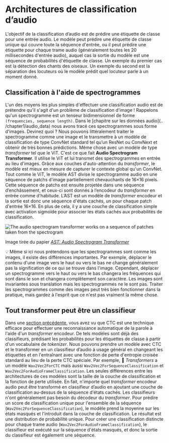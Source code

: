 # Architectures de classification d’audio

L'objectif de la classification d’audio est de prédire une étiquette de classe pour une entrée audio. Le modèle peut prédire une étiquette de classe unique qui couvre toute la séquence d'entrée, ou il peut prédire une étiquette pour chaque trame audio (généralement toutes les 20 millisecondes d'entrée audio), auquel cas la sortie du modèle est une séquence de probabilités d'étiquette de classe. Un exemple du premier cas est la détection des chants des oiseaux. Un exemple du second est la séparation des locuteurs où le modèle prédit quel locuteur parle à un moment donné.

## Classification à l'aide de spectrogrammes

L'un des moyens les plus simples d'effectuer une classification audio est de prétendre qu'il s'agit d'un problème de classification d'image !
Rappelons qu'un spectrogramme est un tenseur bidimensionnel de forme `(frequencies, sequence length)`. Dans le [chapitre sur les données audio](.. /chapter1/audio_data) nous avons tracé ces spectrogrammes sous forme d'images. Devinez quoi ? Nous pouvons littéralement traiter le spectrogramme comme une image et le transmettre à un modèle de classification de type ConvNet standard tel qu’un ResNet ou ConvNext et obtenir de très bonnes prédictions. Même chose avec un modèle de type *transformer* tel que le ViT.
C'est ce que fait **Audio Spectrogram Transformer**. Il utilise le ViT et lui transmet des spectrogrammes en entrée au lieu d'images. Grâce aux couches d'auto-attention du *transformer*, le modèle est mieux en mesure de capturer le contexte global qu'un ConvNet.
Tout comme le ViT, le modèle AST divise le spectrogramme audio en une séquence de patchs d'image partiellement chevauchants de 16×16 pixels. Cette séquence de patchs est ensuite projetée dans une séquence d’enchâssement, et ceux-ci sont donnés à l’encodeur du *transformer* en entrée comme d'habitude. L’AST est un modèle de *transformer* encodeur et la sortie est donc une séquence d'états cachés, un pour chaque patch d'entrée 16×16. En plus de cela, il y a une couche de classification simple avec activation sigmoïde pour associer les états cachés aux probabilités de classification.

<div class="flex justify-center">
    <img src="https://huggingface.co/datasets/huggingface-course/audio-course-images/resolve/main/ast.png" alt="The audio spectrogram transformer works on a sequence of patches taken from the spectrogram">
</div>

Image tirée du papier [*AST: Audio Spectrogram Transformer*](https://arxiv.org/pdf/2104.01778.pdf)

<Tip>
💡 Même si ici nous prétendons que les spectrogrammes sont comme les images, il existe des différences importantes. Par exemple, déplacer le contenu d'une image vers le haut ou vers le bas ne change généralement pas la signification de ce qui se trouve dans l'image. Cependant, déplacer un spectrogramme vers le haut ou vers le bas changera les fréquences qui sont dans le son et changera complètement son caractère. Les images sont invariantes sous translation mais les spectrogrammes ne le sont pas. Traiter les spectrogrammes comme des images peut très bien fonctionner dans la pratique, mais gardez à l'esprit que ce n'est pas vraiment la même chose.
</Tip>

## Tout transformer peut être un classifieur

Dans une [section précédente](CTC), vous avez vu que CTC est une technique efficace pour effectuer une reconnaissance automatique de la parole à l'aide d'un *transformer* encodeur.  De tels modèles sont déjà des classifieurs, prédisant les probabilités pour les étiquettes de classe à partir d'un vocabulaire de *tokenizer*. Nous pouvons prendre un modèle avec CTC et le transformer en un classifieur d’audio à usage général en changeant les étiquettes et en l'entraînant avec une fonction de perte d'entropie croisée standard au lieu de la perte CTC spéciale.
Par exemple, 🤗 *Transformers* a un modèle `Wav2Vec2ForCTC` mais aussi `Wav2Vec2ForSequenceClassification` et `Wav2Vec2ForAudioFrameClassification`. Les seules différences entre les architectures de ces modèles sont la taille de la couche de classification et la fonction de perte utilisée.
En fait, n'importe quel *transformer* encodeur audio peut être transformé en classifieur d’audio en ajoutant une couche de classification au-dessus de la séquence d'états cachés. Les classifieurs n'ont généralement pas besoin du décodeur du *transformer*.
Pour prédire un score de classification unique pour l'ensemble de la séquence (`Wav2Vec2ForSequenceClassification`), le modèle prend la moyenne sur les états masqués et l'introduit dans la couche de classification. Le résultat est une distribution de probabilité unique.
Pour créer une classification distincte pour chaque trame audio (`Wav2Vec2ForAudioFrameClassification`), le classifieur est exécuté sur la séquence d'états masqués, et donc la sortie du classifieur est également une séquence.
